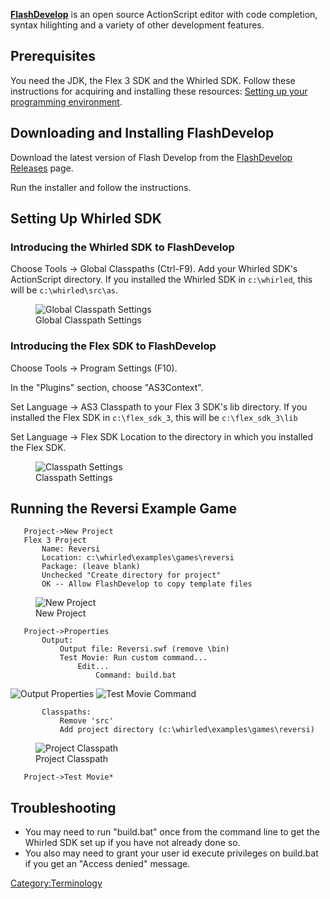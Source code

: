 '''[http://www.osflash.org/flashdevelop FlashDevelop]''' is an open source ActionScript editor with code completion, syntax hilighting and a variety of other development features.

== Prerequisites ==

You need the JDK, the Flex 3 SDK and the Whirled SDK.
Follow these instructions for acquiring and installing these resources: [[Setting up your programming environment]].

== Downloading and Installing FlashDevelop ==
Download the latest version of Flash Develop from the [http://www.flashdevelop.org/community/viewforum.php?f=11 FlashDevelop Releases] page.

Run the installer and follow the instructions.

== Setting Up Whirled SDK ==

=== Introducing the Whirled SDK to FlashDevelop ===
Choose Tools &rarr; Global Classpaths (Ctrl-F9).
Add your Whirled SDK's ActionScript directory.  If you installed the Whirled SDK in <code>c:\whirled</code>,
this will be <code>c:\whirled\src\as</code>.

[[Image:Flash_Develop_Project_Global_Classpath.png|Global Classpath Settings]]

=== Introducing the Flex SDK to FlashDevelop ===
Choose Tools &rarr; Program Settings (F10).

In the "Plugins" section, choose "AS3Context".

Set Language &rarr; AS3 Classpath to your Flex 3 SDK's lib directory.
If you installed the Flex SDK in <code>c:\flex_sdk_3</code>, this will be <code>c:\flex_sdk_3\lib</code>

Set Language &rarr; Flex SDK Location to the directory in which you installed the Flex SDK.

[[Image:Flash_Develop_Classpath_Settings.png|Classpath Settings]]

== Running the Reversi Example Game ==

    Project->New Project
    Flex 3 Project
        Name: Reversi
        Location: c:\whirled\examples\games\reversi
        Package: (leave blank)
        Unchecked "Create directory for project"
        OK -- Allow FlashDevelop to copy template files

[[Image:Flash_Develop_New_Project.png|New Project]]

    Project->Properties
        Output:
            Output file: Reversi.swf (remove \bin)
            Test Movie: Run custom command...
                Edit...
                    Command: build.bat

[[Image:Flash_Develop_Properties_Output.png|Output Properties]]
[[Image:Flash_Develop_Properties_Command.png|Test Movie Command]]

        Classpaths:
            Remove 'src'
            Add project directory (c:\whirled\examples\games\reversi)

[[Image:Flash_Develop_Project_Classpath.png|Project Classpath]]

    Project->Test Movie*

== Troubleshooting ==
* You may need to run "build.bat" once from the command line to get the Whirled SDK set up if you have not already done so.
* You also may need to grant your user id execute privileges on build.bat if you get an "Access denied" message.

[[Category:Terminology]]